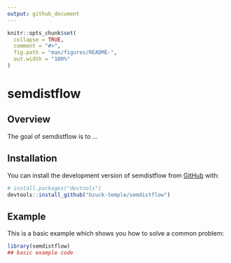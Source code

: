 ```yaml
---
output: github_document
---
```


<!-- README.md is generated from README.Rmd. Please edit that file -->

```r
knitr::opts_chunk$set(
  collapse = TRUE,
  comment = "#>",
  fig.path = "man/figures/README-",
  out.width = "100%"
)
```

# semdistflow

<!-- badges: start -->
<!-- badges: end -->

## Overview

The goal of semdistflow is to ...

## Installation

You can install the development version of semdistflow from [GitHub](https://github.com/) with:

``` r
# install.packages("devtools")
devtools::install_github("bzuck-temple/semdistflow")
```

## Example

This is a basic example which shows you how to solve a common problem:

```r
library(semdistflow)
## basic example code
```

